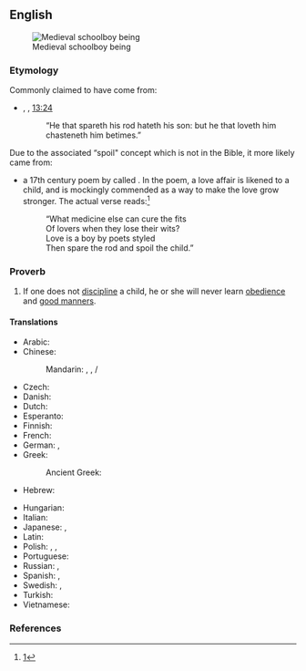 ==English==
[[Image:Koerperstrafe- MA Birkenrute.png|thumb|Medieval schoolboy being {{l|en|birch|birched}}]]

===Etymology===
Commonly claimed to have come from:
* {{w|King James Version of the Bible}}, ''{{w|Book of Proverbs}}'', [[s:Bible (King James)/Proverbs#Chapter 13|13:24]]
*: “He that spareth his rod hateth his son: but he that loveth him chasteneth him betimes.”

Due to the associated “spoil" concept which is not in the Bible, it more likely came from:

* a 17th century poem by {{w|Samuel Butler (poet)|Samuel Butler}} called ''{{w|spare the rod and spoil the child|Hudibras}}''. In the poem, a love affair is likened to a child, and {{l|en|spank|spanking}} is mockingly commended as a way to make the love grow stronger. The actual verse reads:<ref>[http://gracethrufaith.com/selah/spare-the-rod-and-spoil-the-child/]</ref>
*: “What medicine else can cure the fits<br />
*: Of lovers when they lose their wits?<br />
*: Love is a boy by poets styled<br />
*: Then spare the rod and spoil the child.”

===Proverb===
{{en-proverb}}

# If one does not [[discipline]] a child, he or she will never learn [[obedience]] and [[good manners]].

====Translations====
{{trans-top|if one does not discipline a child he or she will never learn respect or humility}}
* Arabic: {{t-needed|ar}}
* Chinese:
*: Mandarin: {{t|cmn|不打不成器|tr=bù dǎ bù chéng qì}}, {{t|cmn|闲了棍子，惯坏了孩子}}, {{t|cmn|閑了棍子，慣壞了孩子}}/{{t|cmn|閒了棍子，慣壞了孩子|tr=xián le gùn zǐ，guān huài le haí zǐ}}
* Czech: {{t-needed|cs}}
* Danish: {{t|da|den man elsker, tugter man}}
* Dutch: {{t|nl|zachte heelmeesters, stinkende wonden}}
* Esperanto: {{t|eo|amo kaj puno loĝas komune}}
* Finnish: {{t|fi|joka vitsaa säästää, se lastaan vihaa}}
* French: {{t+|fr|qui aime bien, châtie bien}}
* German: {{t|de|wer mit der Rute spart, verzieht das Kind}}, {{t|de|wer sein Kind liebt, der schlägt es}}
* Greek: {{t|el|όποιος αγαπά, τιμωρεί}}
*: Ancient Greek: {{t|grc|ὃς φείδεται τῆς βακτηρίας μισεῖ τὸν υἱὸν αὐτοῦ, ὁ δὲ ἀγαπῶν ἐπιμελῶς παιδεύει}}
* Hebrew: {{t|he|חָסַךְ שבטו שׂוֹנֵא בְּנוֹ|tr=khásakh [?] soné b'no}}
{{trans-mid}}
* Hungarian: {{t-needed|hu}}
* Italian: {{t|it|chi ama bene, castiga bene}}
* Japanese: {{t+|ja|可愛い子には旅をさせよ|tr=kawaii ko ni wa tabi o sase yo}}, {{t+|ja|獅子の子落とし|tr=ししのこおとし, shishi no ko otoshi}}
* Latin: {{t|la|quī bene amat, bene castīgat}}
* Polish: {{t|pl|kto dobrze kocha, ten tęgo bije}}, {{t|pl|dzieci trzeba trzymać krótko}}, {{t|pl|kto się lubi ten się czubi}}
* Portuguese: {{t|pt|quem ama, castiga}}
* Russian: {{t|ru|пожале́ешь ро́згу — испо́ртишь ребёнка}}, {{t|ru|кого́ люблю́ — того́ и бью}}
* Spanish: {{t|es|escatima el palo y malcría al hijo}}, {{t|es|quien bien te quiere, te hará llorar}}
* Swedish: {{t|sv|den man älskar, agar man}}, {{t|sv|aga din son medan han är liten, annars agar han dig när han blir stor}}
* Turkish: {{t|tr|insan sevdiğine takılırmış}}
* Vietnamese: {{t-needed|vi}}
{{trans-bottom}}

===References===
<references/>

{{catlangname|en|terms derived from the Bible}}